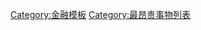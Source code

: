 {{Navbox
| name      = 最昂贵事物
| title     = [[最昂贵事物列表]]
| bodyclass = hlist
| state     = {{{state|autocollapse}}}

| group1 = 交通
| list1  = 
* [[最昂贵拍卖汽车列表|拍卖汽车]]
* [[最昂贵大型项目列表|大型项目]]

| group2 = 媒体
| list2  = {{Navbox|child
| group1 = 成本
| list1 =
* [[成本最高电影列表|电影]]
** [[最昂貴動畫電影列表|动画电影]]
** [[最昂貴非英语电影列表|非英语电影]]
* [[制作成本最高音乐视频列表|音乐视频]]
* [[开发成本最高电子游戏列表|电子游戏]]

| group2 = 售价
| list2 =
* [[最昂贵在世艺术家作品列表|在世艺术家作品]]
* [[最昂貴書籍列表|书籍]]
* [[最昂贵硬币列表|硬币]]
* [[最昂贵画作列表|画作]]
* [[最昂贵集邮品列表|集邮品]]
* [[最昂貴的攝影作品列表|摄影作品]]
** [[最昂贵的名人摄影作品列表|名人摄影作品]]
* [[最昂贵唱片列表|唱片]]
* [[最昂贵雕塑列表|雕塑]]
}}

| group3 = 地方
| list3  =
* [[最昂贵建筑物列表|建筑物]]
** [[最昂贵体育场列表|体育场]]
* [[外派员工生活费用最昂贵城市列表|外派员工生活费用]]
* [[最昂贵域名列表|域名]]
* [[最昂贵街区列表|街区]]
* [[最昂贵美国基础设施列表|美国基础设施]]

| group4 = 体育
| list4  =
* [[最昂贵体育合同列表|体育合同]]
* [[最高足球轉會費列表|足球转会费]]
** [[最高英国球员足球转会费列表|英国球员足球转会费]]
** [[最高中国球员足球转会费列表|中国球员足球转会费]]
** [[最高荷兰球员足球转会费列表|荷兰球员足球转会费]]
** [[最高伊朗球员足球转会费列表|伊朗球员足球转会费]]
** [[最高意甲球员足球转会费列表|意甲球员足球转会费]]
** [[最高罗马尼亚球员足球转会费列表|罗马尼亚球员足球转会费]]
** [[最高塞尔维亚球员足球转会费列表|塞尔维亚球员足球转会费]]
** [[最高乌克兰球员足球转会费列表|乌克兰球员足球转会费]]
* [[最高排球转会费列表|排球转会费]]
* [[最高篮球转会费列表|篮球转会费]]

| group5 = 社会
| list5  = 
* [[最昂贵离婚列表|离婚]]

| group6 = 公司
| list6  =
* [[最昂贵收购合并列表|收购合并]]
** [[最昂贵制药收购合并列表|制药收购合并]]
** [[最昂贵电子游戏收购合并列表|电子游戏收购合并]]

| group7 = 奢侈
| list7  =
* [[最昂贵拍卖手表列表|拍卖手表]]

|below = 
* {{icon|CAT}} [[:Category:最昂贵事物列表|分类]]

}}<noinclude>
{{collapsible option}}
[[Category:金融模板]]
[[Category:最昂贵事物列表]]
</noinclude>